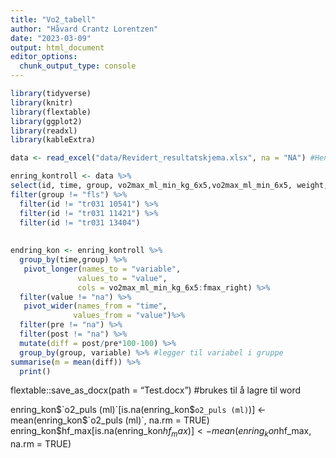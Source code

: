 ```yaml
---
title: "Vo2_tabell"
author: "Håvard Crantz Lorentzen"
date: "2023-03-09"
output: html_document
editor_options: 
  chunk_output_type: console
---
```


```r
library(tidyverse)
library(knitr)
library(flextable)
library(ggplot2)
library(readxl)
library(kableExtra)

data <- read_excel("data/Revidert_resultatskjema.xlsx", na = "NA") #Henter data

enring_kontroll <- data %>%
select(id, time, group, vo2max_ml_min_kg_6x5,vo2max_ml_min_6x5, weight, `o2_puls (ml)`, hf_max, rer_max_30sek, bfmax_30sek, `Ve_L/min_max_30sek`,time_to_exhaustion, borg_end,lac, time_to_exhaustion,`arbec_%_maksHF`,`arbec_%_o2max`,arbec_mean_o2,arbec_vo2_ml_min, arbec_RER, arbec_HF, lean_mass, fat_mass, one_rm_newton, one_rm_watt,pmax_left, pmax_right, fmax_left, fmax_right) %>%
filter(group != "fls") %>%
  filter(id != "tr031 10541") %>%
  filter(id != "tr031 11421") %>%
  filter(id != "tr031 13404") 
 
  
endring_kon <- enring_kontroll %>%
  group_by(time,group) %>%
   pivot_longer(names_to = "variable", 
               values_to = "value", 
               cols = vo2max_ml_min_kg_6x5:fmax_right) %>%
  filter(value != "na") %>%
   pivot_wider(names_from = "time",
              values_from = "value")%>%
  filter(pre != "na") %>%
  filter(post != "na") %>%
  mutate(diff = post/pre*100-100) %>%
  group_by(group, variable) %>% #legger til variabel i gruppe
summarise(m = mean(diff)) %>%
  print()
```

flextable::save_as_docx(path = "Test.docx") #brukes til å lagre til word

 enring_kon$`o2_puls (ml)`[is.na(enring_kon$`o2_puls (ml)`)] <- mean(enring_kon$`o2_puls (ml)`, na.rm = TRUE)
  enring_kon$hf_max[is.na(enring_kon$hf_max)] <- mean(enring_kon$hf_max, na.rm = TRUE)
